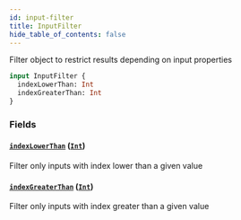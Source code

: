 ```yaml
---
id: input-filter
title: InputFilter
hide_table_of_contents: false
---
```



Filter object to restrict results depending on input properties

```graphql
input InputFilter {
  indexLowerThan: Int
  indexGreaterThan: Int
}
```


### Fields

#### [`indexLowerThan`](#) ([`Int`](/api/graphql/scalars/int))

Filter only inputs with index lower than a given value


#### [`indexGreaterThan`](#) ([`Int`](/api/graphql/scalars/int))

Filter only inputs with index greater than a given value




